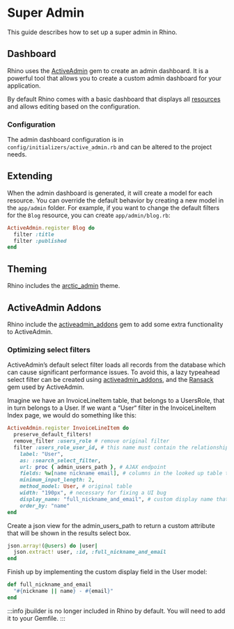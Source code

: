 # Super Admin

This guide describes how to set up a super admin in Rhino.

## Dashboard

Rhino uses the [ActiveAdmin](https://activeadmin.info/) gem to create an admin dashboard. It is a powerful tool that allows you to create a custom admin dashboard for your application.

By default Rhino comes with a basic dashboard that displays all [resources](../concepts/resources/) and allows editing based on the configuration.

### Configuration

The admin dashboard configuration is in `config/initializers/active_admin.rb` and can be altered to the project needs.

## Extending

When the admin dashboard is generated, it will create a model for each resource. You can override the default behavior by creating a new model in the `app/admin` folder. For example, if you want to change the default filters for the `Blog` resource, you can create `app/admin/blog.rb`:

```ruby title="app/admin/blog.rb"
ActiveAdmin.register Blog do
  filter :title
  filter :published
end
```

## Theming

Rhino includes the [arctic_admin](https://github.com/cprodhomme/arctic_admin) theme.

## ActiveAdmin Addons

Rhino include the [activeadmin_addons](https://github.com/platanus/activeadmin_addons) gem to add some extra functionality to ActiveAdmin.

### Optimizing select filters

ActiveAdmin’s default select filter loads all records from the database which can cause significant performance issues. To avoid this, a lazy typeahead select filter can be created using [activeadmin_addons](https://github.com/platanus/activeadmin_addons), and the [Ransack](https://github.com/activerecord-hackery/ransack) gem used by ActiveAdmin.

Imagine we have an InvoiceLineItem table, that belongs to a UsersRole, that in turn belongs to a User. If we want a “User“ filter in the InvoiceLineItem Index page, we would do something like this:

```ruby title="app/admin/invoice_line_items.rb"
ActiveAdmin.register InvoiceLineItem do
  preserve_default_filters!
  remove_filter :users_role # remove original filter
  filter :users_role_user_id, # this name must contain the relationships path from the model from the index page until the user table, so invoice_line_item -> users_role -> user. the engine will do a join.
    label: "User",
    as: :search_select_filter,
    url: proc { admin_users_path }, # AJAX endpoint
    fields: %w[name nickname email], # columns in the looked up table to be compared against
    minimum_input_length: 2,
    method_model: User, # original table
    width: "190px", # necessary for fixing a UI bug
    display_name: "full_nickname_and_email", # custom display name that gives you more flexibility to use whatever you want
    order_by: "name"
end
```

Create a json view for the admin_users_path to return a custom attribute that will be shown in the results select box.

```ruby title="app/views/admin/users/index.json.jbuilder"
json.array!(@users) do |user|
  json.extract! user, :id, :full_nickname_and_email
end
```

Finish up by implementing the custom display field in the User model:

```ruby title="app/models/user.rb"
def full_nickname_and_email
  "#{nickname || name} - #{email}"
end
```

:::info
jbuilder is no longer included in Rhino by default. You will need to add it to your Gemfile.
:::
